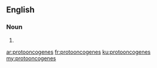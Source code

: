==English==

===Noun===
{{head|en|plural}}

# {{plural of|protooncogene|lang=en|nocat=1}}

[[ar:protooncogenes]]
[[fr:protooncogenes]]
[[ku:protooncogenes]]
[[my:protooncogenes]]